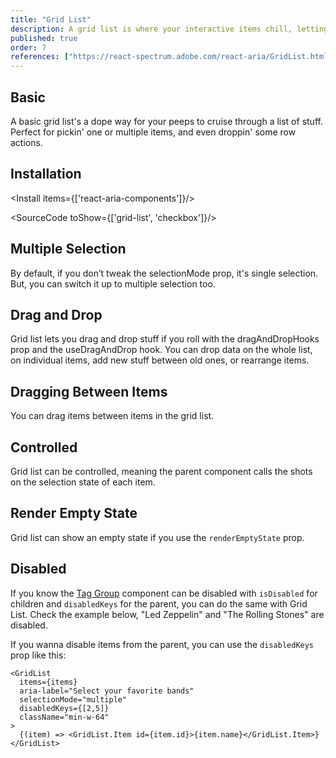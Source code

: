 ```yaml
---
title: "Grid List"
description: A grid list is where your interactive items chill, letting you navigate with your keyboard, pick one or multiple, and even drop some row actions.
published: true
order: 7
references: ["https://react-spectrum.adobe.com/react-aria/GridList.html#props"]
---
```


## Basic
A basic grid list's a dope way for your peeps to cruise through a list of stuff. Perfect for pickin' one or multiple items, and even droppin' some row actions.
<How minW72 toUse="collections/grid-list-demo" />

## Installation

<Install items={['react-aria-components']}/>

<SourceCode toShow={['grid-list', 'checkbox']}/>

## Multiple Selection
By default, if you don’t tweak the selectionMode prop, it's single selection. But, you can switch it up to multiple selection too.
<How minW72 toUse="collections/grid-list-multiple-demo" />

## Drag and Drop
Grid list lets you drag and drop stuff if you roll with the dragAndDropHooks prop and the useDragAndDrop hook. You can drop data on the whole list, on individual items, add new stuff between old ones, or rearrange items.

<How minW72 toUse="collections/grid-list-drag-demo" />

## Dragging Between Items
You can drag items between items in the grid list.

<How withNoPadding isCenter={false} toUse="collections/grid-list-drag-between-item-demo" />

## Controlled
Grid list can be controlled, meaning the parent component calls the shots on the selection state of each item.
<How minW72 toUse="collections/grid-list-controlled-demo" />

## Render Empty State
Grid list can show an empty state if you use the `renderEmptyState` prop.
<How minW72 toUse="collections/grid-list-render-empty-state-demo" />

## Disabled
If you know the [Tag Group](/docs/components/collections/tag-group) component can be disabled with `isDisabled` for children and `disabledKeys` for the parent, you can do the same with Grid List. Check the example below, "Led Zeppelin" and "The Rolling Stones" are disabled.
<How minW72 toUse="collections/grid-list-disabled-demo" />

If you wanna disable items from the parent, you can use the `disabledKeys` prop like this:
```tsx {5}
<GridList
  items={items}
  aria-label="Select your favorite bands"
  selectionMode="multiple"
  disabledKeys={[2,5]}
  className="min-w-64"
>
  {(item) => <GridList.Item id={item.id}>{item.name}</GridList.Item>}
</GridList>
```
